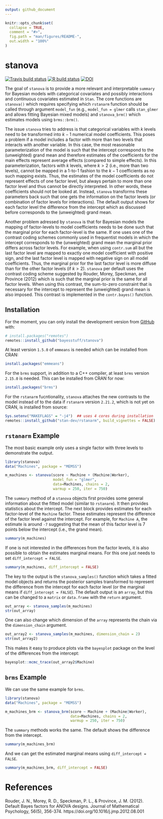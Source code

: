 ```yaml
---
output: github_document
---
```


<!-- README.md is generated from README.Rmd. Please edit that file -->

```r
knitr::opts_chunk$set(
  collapse = TRUE,
  comment = "#>",
  fig.path = "man/figures/README-",
  out.width = "100%"
)
```

# stanova

<!-- badges: start -->
[![Travis build status](https://travis-ci.org/bayesstuff/stanova.svg?branch=master)](https://travis-ci.org/bayesstuff/stanova)
[![R build status](https://github.com/bayesstuff/stanova/workflows/R-CMD-check/badge.svg)](https://github.com/bayesstuff/stanova/actions)
[![DOI](https://zenodo.org/badge/241858315.svg)](https://zenodo.org/badge/latestdoi/241858315)
<!-- badges: end -->

The goal of `stanova` is to provide a more relevant and interpretable `summary` for Bayesian models with categorical covariates and possibly interactions and continuous covariates estimated in `Stan`. The core functions are `stanova()`  which requires specifying which `rstanarm` function should be called through argument `model_fun` (e.g., `model_fun = glmer` calls `stan_glmer` and allows fitting Bayesian mixed models) and `stanova_brm()` which estimates models using `brms::brm()`.

The issue `stanova` tries to address is that categorical variables with $k$ levels need to be transformed into $k-1$ numerical model coefficients. This poses a problem if a model includes a factor with more than two levels that interacts with another variable. In this case, the most reasonable parameterization of the model is such that the intercept correspond to the (unweighted) grand mean and therefore estimates of the coefficients for the main effects represent average effects (compared to simple effects). In this parameterization, factors with $k$ levels, where $k > 2$ (i.e., more than two levels), cannot be mapped in a 1-to-1 fashion to the $k-1$ coefficients as no such mapping exists. Thus, the estimates of the model coefficients do not represent effects of one factor level, but always pertain to more than one factor level and thus cannot be directly interpreted. In other words, these coefficients should not be looked at. Instead, `stanova` transforms these parameters back such that one gets the information on the factor levels (or combination of factor levels for interactions). The default output shows for each factor level the difference from the intercept which as discussed before corresponds to the (unweighted) grand mean.

Another problem adressed by `stanova` is that for Bayesian models the mapping of factor-levels to model coefficients needs to be done such that the marginal prior for each factor-level is the same. If one uses one of the contrast coding schemes commonly used in frequentist models in which the intercept corresponds to the (unweighted) grand mean the marginal prior differs across factor levels. For example, when using `contr.sum` all but the last factor level are mapped to exactly one model coefficient with positive sign, and the last factor level is mapped with negative sign on all model coefficients. Thus, the marginal prior for the last factor level is more diffuse than for the other factor levels (if $k >2$). `stanova` per default uses the contrast coding scheme suggested by Rouder, Morey, Speckman, and Province (2012) which is such that the marginal prior is the same for all factor levels. When using this contrast, the sum-to-zero constraint that is necessary for the intercept to represent the (unweighted) grand mean is also imposed. This contrast is implemented in the `contr.bayes()` function.

## Installation

For the moment, you can only install the development version from [GitHub](https://github.com/) with:

``` r
# install.packages("remotes")
remotes::install_github("bayesstuff/stanova")
```

At least version `1.5.0` of `emmeans` is needed which can be installed from CRAN:
``` r
install.packages("emmeans")
```

For the `brms` support, in addition to a C++ compiler, at least `brms` version `2.15.0` is needed. This can be installed from CRAN for now:

```r
install.packages("brms")
```

For the `rstanarm` fucntionality, `stanova` attaches the new contrasts to the model instead of to the data if `rstanarm` version `2.21.2`, which is not yet on CRAN, is installed from source:

``` r
Sys.setenv("MAKEFLAGS" = "-j4")  ## uses 4 cores during installation
remotes::install_github("stan-dev/rstanarm", build_vignettes = FALSE)
```




## `rstanarm` Example

The most basic example only uses a single factor with three levels to demonstrate the output. 

```r
library(stanova)
data("Machines", package = "MEMSS")

m_machines <- stanova(score ~ Machine + (Machine|Worker),
                      model_fun = "glmer",
                      data=Machines, chains = 2,
                      warmup = 250, iter = 750)
```

The `summary` method of a `stanova` objects first provides some general information about the fitted model (similar to `rstanarm`). It then provides statistics about the intercept. The next block provides estimates for each factor-level of the `Machine` factor. These estimates represent the difference of the factor level against the intercept. For example, for `Machine A`, the estimate is around `-7` suggesting that the mean of this factor level is 7 points below the intercept (i.e., the grand mean). 

```r
summary(m_machines)
```

If one is not interested in the differences from the factor levels, it is also possible to obtain the estimates marginal means. For this one just needs to set `diff_intercept = FALSE`.

```r
summary(m_machines, diff_intercept = FALSE)
```


The key to the output is the `stanova_samples()` function which takes a fitted model objects and returns the posterior samples transformed to represent the difference from the intercept for each factor level (or the marginal means if `diff_intercept = FALSE`). The default output is an `array`, but this can be changed to a `matrix` or `data.frame` with the `return` argument.

```r
out_array <- stanova_samples(m_machines)
str(out_array)
```

One can also change which dimension of the `array` represents the chain via the `dimension_chain` argument.
```r
out_array2 <- stanova_samples(m_machines, dimension_chain = 2)
str(out_array2)
```

This makes it easy to produce plots via the `bayesplot` package on the level of the differences from the intercept:

```r
bayesplot::mcmc_trace(out_array2$Machine)
```

## `brms` Example

We can use the same example for `brms`. 

```r
library(stanova)
data("Machines", package = "MEMSS")

m_machines_brm <- stanova_brm(score ~ Machine + (Machine|Worker),
                              data=Machines, chains = 2,
                              warmup = 250, iter = 750)
```

The `summary` methods works the same. The default shows the difference from the intercept.

```r
summary(m_machines_brm)
```

And we can get the estimated marginal means using `diff_intercept = FALSE`.

```r
summary(m_machines_brm, diff_intercept = FALSE)
```


# References

Rouder, J. N., Morey, R. D., Speckman, P. L., & Province, J. M. (2012). Default Bayes factors for ANOVA designs. Journal of Mathematical Psychology, 56(5), 356-374. https://doi.org/10.1016/j.jmp.2012.08.001

